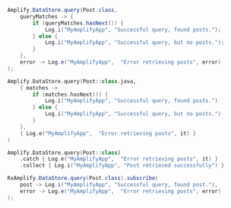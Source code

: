<BlockSwitcher>
<Block name="Java">

```java
Amplify.DataStore.query(Post.class,
    queryMatches -> {
        if (queryMatches.hasNext()) {
            Log.i("MyAmplifyApp", "Successful query, found posts.");
        } else {
            Log.i("MyAmplifyApp", "Successful query, but no posts.");
        }
    },
    error -> Log.e("MyAmplifyApp",  "Error retrieving posts", error)
);
```

</Block>
<Block name="Kotlin - Callbacks">

```kotlin
Amplify.DataStore.query(Post::class.java,
    { matches ->
        if (matches.hasNext()) {
            Log.i("MyAmplifyApp", "Successful query, found posts.")
        } else {
            Log.i("MyAmplifyApp", "Successful query, but no posts.")
        }
    },
    { Log.e("MyAmplifyApp",  "Error retrieving posts", it) }
)
```

</Block>
<Block name="Kotlin - Coroutines">

```kotlin
Amplify.DataStore.query(Post::class)
    .catch { Log.e("MyAmplifyApp",  "Error retrieving posts", it) }
    .collect { Log.i("MyAmplifyApp", "Post retrieved successfully") }
```

</Block>
<Block name="RxJava">

```java
RxAmplify.DataStore.query(Post.class).subscribe(
    post -> Log.i("MyAmplifyApp", "Successful query, found post."),
    error -> Log.e("MyAmplifyApp",  "Error retrieving posts", error)
);
```

</Block>
</BlockSwitcher>
